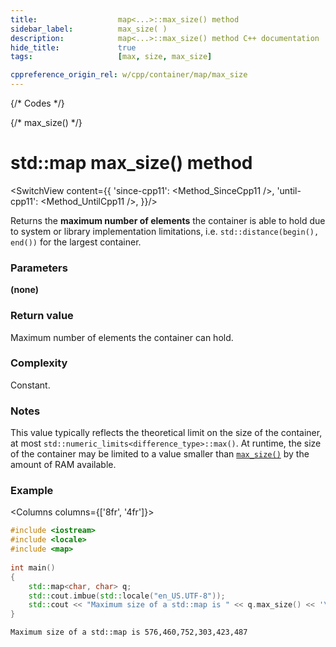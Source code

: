 ```yaml
---
title:					map<...>::max_size() method
sidebar_label:			max_size( )
description:			map<...>::max_size() method C++ documentation
hide_title:				true
tags:					[max, size, max_size]

cppreference_origin_rel: w/cpp/container/map/max_size
---
```



{/* Codes */}

{/* max_size() */}

# std::map max_size() method

<SwitchView content={{
	'since-cpp11': <Method_SinceCpp11 />,
	'until-cpp11': <Method_UntilCpp11 />,
}}/>

		
Returns the **maximum number of elements** the container is able to hold due to system or library implementation limitations,
i.e. `std::distance(begin(), end())` for the largest container.

### Parameters

**(none)**

### Return value

Maximum number of elements the container can hold.

### Complexity

Constant.

### Notes

This value typically reflects the theoretical limit on the size of the container,
at most `std::numeric_limits<difference_type>::max()`.
At runtime, the size of the container may be limited to a value smaller than [`max_size()`](#) by the amount of RAM available.

### Example

<Columns columns={['8fr', '4fr']}>
<div>

```cpp title='Main.cpp' showLineNumbers
#include <iostream>
#include <locale>
#include <map>
 
int main()
{
    std::map<char, char> q;
    std::cout.imbue(std::locale("en_US.UTF-8"));    
    std::cout << "Maximum size of a std::map is " << q.max_size() << '\n';
}

```

</div>
<div>

```plaintext title="Possible output"
Maximum size of a std::map is 576,460,752,303,423,487
```

</div>
</Columns>
